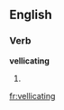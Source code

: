 
==English==

===Verb===
'''vellicating'''

# {{present participle of|[[vellicate]]}}

[[fr:vellicating]]